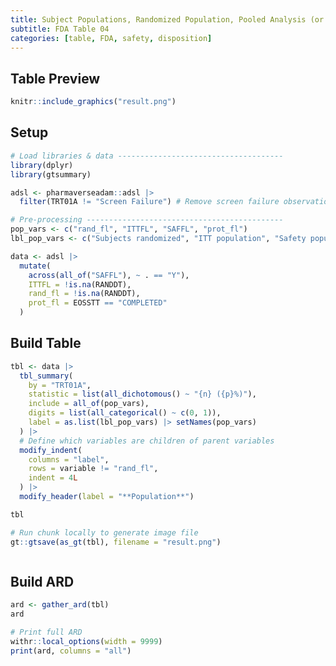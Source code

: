 ```yaml
---
title: Subject Populations, Randomized Population, Pooled Analysis (or Trial X) 
subtitle: FDA Table 04
categories: [table, FDA, safety, disposition]
---
```


::: panel-tabset
## Table Preview

```r
knitr::include_graphics("result.png")
```

## Setup

```r
# Load libraries & data -------------------------------------
library(dplyr)
library(gtsummary)

adsl <- pharmaverseadam::adsl |>
  filter(TRT01A != "Screen Failure") # Remove screen failure observations

# Pre-processing --------------------------------------------
pop_vars <- c("rand_fl", "ITTFL", "SAFFL", "prot_fl")
lbl_pop_vars <- c("Subjects randomized", "ITT population", "Safety population", "Per-protocol population")

data <- adsl |>
  mutate(
    across(all_of("SAFFL"), ~ . == "Y"),
    ITTFL = !is.na(RANDDT),
    rand_fl = !is.na(RANDDT),
    prot_fl = EOSSTT == "COMPLETED"
  )
```

## Build Table

```r
tbl <- data |>
  tbl_summary(
    by = "TRT01A",
    statistic = list(all_dichotomous() ~ "{n} ({p}%)"),
    include = all_of(pop_vars),
    digits = list(all_categorical() ~ c(0, 1)),
    label = as.list(lbl_pop_vars) |> setNames(pop_vars)
  ) |>
  # Define which variables are children of parent variables
  modify_indent(
    columns = "label",
    rows = variable != "rand_fl",
    indent = 4L
  ) |>
  modify_header(label = "**Population**")

tbl
```

```r
# Run chunk locally to generate image file
gt::gtsave(as_gt(tbl), filename = "result.png")
```

```r
```

## Build ARD

```r
ard <- gather_ard(tbl)
ard
```

```r
# Print full ARD
withr::local_options(width = 9999)
print(ard, columns = "all")
```
:::
